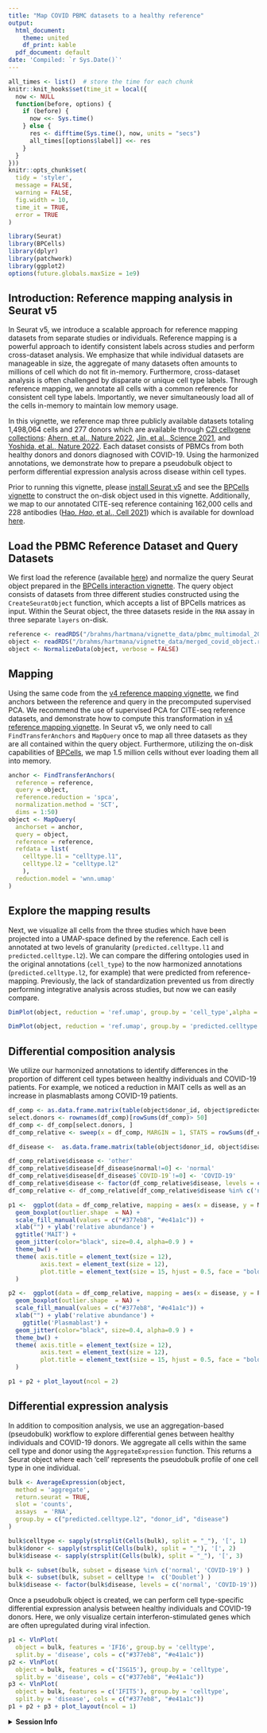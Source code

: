 ```yaml
---
title: "Map COVID PBMC datasets to a healthy reference"
output:
  html_document:
    theme: united
    df_print: kable
  pdf_document: default
date: 'Compiled: `r Sys.Date()`'
---
```



```r
all_times <- list()  # store the time for each chunk
knitr::knit_hooks$set(time_it = local({
  now <- NULL
  function(before, options) {
    if (before) {
      now <<- Sys.time()
    } else {
      res <- difftime(Sys.time(), now, units = "secs")
      all_times[[options$label]] <<- res
    }
  }
}))
knitr::opts_chunk$set(
  tidy = 'styler',
  message = FALSE,
  warning = FALSE,
  fig.width = 10,
  time_it = TRUE,
  error = TRUE
)
```

```r
library(Seurat)
library(BPCells)
library(dplyr)
library(patchwork)
library(ggplot2)
options(future.globals.maxSize = 1e9)
```


## Introduction: Reference mapping analysis in Seurat v5

In Seurat v5, we introduce a scalable approach for reference mapping datasets from separate studies or individuals. Reference mapping is a powerful approach to identify consistent labels across studies and perform cross-dataset analysis. We emphasize that while individual datasets are manageable in size, the aggregate of many datasets often amounts to millions of cell which do not fit in-memory. Furthermore, cross-dataset analysis is often challenged by disparate or unique cell type labels. Through reference mapping, we annotate all cells with a common reference for consistent cell type labels. Importantly, we never simultaneously load all of the cells in-memory to maintain low memory usage.
 
In this vignette, we reference map three publicly available datasets totaling 1,498,064 cells and 277 donors which are available through [CZI cellxgene collections](https://cellxgene.cziscience.com/collections): [Ahern, et al., Nature 2022](https://cellxgene.cziscience.com/collections/8f126edf-5405-4731-8374-b5ce11f53e82), [Jin, et al., Science 2021](https://cellxgene.cziscience.com/collections/b9fc3d70-5a72-4479-a046-c2cc1ab19efc), and [Yoshida, et al., Nature 2022](https://cellxgene.cziscience.com/collections/03f821b4-87be-4ff4-b65a-b5fc00061da7). Each dataset consists of PBMCs from both healthy donors and donors diagnosed with COVID-19. Using the harmonized annotations, we demonstrate how to prepare a pseudobulk object to perform differential expression analysis across disease within cell types.

Prior to running this vignette, please [install Seurat v5](install.html) and see the [BPCells vignette](seurat5_bpcells_interaction_vignette.html) to construct the on-disk object used in this vignette. Additionally, we map to our annotated CITE-seq reference containing 162,000 cells and 228 antibodies ([Hao*, Hao*, et al., Cell 2021](https://doi.org/10.1016/j.cell.2021.04.048)) which is available for download [here](https://zenodo.org/record/7779017#.ZCMojezMJqs).

## Load the PBMC Reference Dataset and Query Datasets
We first load the reference (available [here](https://zenodo.org/record/7779017#.ZCMojezMJqs)) and normalize the query Seurat object prepared in the [BPCells interaction vignette](seurat5_bpcells_interaction_vignette.html). The query object consists of datasets from three different studies constructed using the `CreateSeuratObject` function, which accepts a list of BPCells matrices as input. Within the Seurat object, the three datasets reside in the `RNA` assay in three separate `layers` on-disk.


```r
reference <- readRDS("/brahms/hartmana/vignette_data/pbmc_multimodal_2023.rds")
object <- readRDS("/brahms/hartmana/vignette_data/merged_covid_object.rds")
object <- NormalizeData(object, verbose = FALSE)
```

## Mapping
Using the same code from the [v4 reference mapping vignette](articles/multimodal_reference_mapping.html), we find anchors between the reference and query in the precomputed supervised PCA. We recommend the use of supervised PCA for CITE-seq reference datasets, and demonstrate how to compute this transformation in [v4 reference mapping vignette](articles/multimodal_reference_mapping.html). In Seurat v5, we only need to call `FindTransferAnchors` and `MapQuery` once to map all three datasets as they are all contained within the query object. Furthermore, utilizing the on-disk capabilities of [BPCells](https://github.com/bnprks/BPCells), we map 1.5 million cells without ever loading them all into memory.  

```r
anchor <- FindTransferAnchors(
  reference = reference,
  query = object,
  reference.reduction = 'spca',
  normalization.method = 'SCT',
  dims = 1:50)
object <- MapQuery(
  anchorset = anchor,
  query = object,
  reference = reference,
  refdata = list(
    celltype.l1 = "celltype.l1",
    celltype.l2 = "celltype.l2"
    ),
  reduction.model = 'wnn.umap'
)
```

## Explore the mapping results
Next, we visualize all cells from the three studies which have been projected into a UMAP-space defined by the reference. Each cell is annotated at two levels of granularity (`predicted.celltype.l1` and `predicted.celltype.l2`). We can compare the differing ontologies used in the original annotations (`cell_type`) to the now harmonized annotations (`predicted.celltype.l2`, for example) that were predicted from reference-mapping. Previously, the lack of standardization prevented us from directly performing integrative analysis across studies, but now we can easily compare.

```r
DimPlot(object, reduction = 'ref.umap', group.by = 'cell_type',alpha = 0.1, label = TRUE, split.by = 'publication', ncol = 3,  label.size = 3) + NoLegend()
```
```r
DimPlot(object, reduction = 'ref.umap', group.by = 'predicted.celltype.l2',alpha = 0.1, label = TRUE, split.by = 'publication', ncol = 3,  label.size = 3) + NoLegend()
```

## Differential composition analysis
We utilize our harmonized annotations to identify differences in the proportion of different cell types between healthy individuals and COVID-19 patients. For example, we noticed a reduction in MAIT cells as well as an increase in plasmablasts among COVID-19 patients.

```r
df_comp <- as.data.frame.matrix(table(object$donor_id, object$predicted.celltype.l2))
select.donors <- rownames(df_comp)[rowSums(df_comp)> 50]
df_comp <- df_comp[select.donors, ]
df_comp_relative <- sweep(x = df_comp, MARGIN = 1, STATS = rowSums(df_comp), FUN = '/')

df_disease <-  as.data.frame.matrix(table(object$donor_id, object$disease))[select.donors, ]

df_comp_relative$disease <- 'other'
df_comp_relative$disease[df_disease$normal!=0] <- 'normal'
df_comp_relative$disease[df_disease$`COVID-19`!=0] <- 'COVID-19'
df_comp_relative$disease <- factor(df_comp_relative$disease, levels = c('normal','COVID-19','other'))
df_comp_relative <- df_comp_relative[df_comp_relative$disease %in% c('normal','COVID-19'),]
```

```r
p1 <-  ggplot(data = df_comp_relative, mapping = aes(x = disease, y = MAIT, fill = disease)) +  
  geom_boxplot(outlier.shape  = NA) +
  scale_fill_manual(values = c("#377eb8", "#e41a1c")) +
  xlab("") + ylab('relative abundance') +
  ggtitle('MAIT') +
  geom_jitter(color="black", size=0.4, alpha=0.9 ) +
  theme_bw() +
  theme( axis.title = element_text(size = 12),
         axis.text = element_text(size = 12),
         plot.title = element_text(size = 15, hjust = 0.5, face = "bold")
  )

p2 <-  ggplot(data = df_comp_relative, mapping = aes(x = disease, y = Plasmablast, fill = disease)) +  
  geom_boxplot(outlier.shape  = NA) +
  scale_fill_manual(values = c("#377eb8", "#e41a1c")) +
  xlab("") + ylab('relative abundance') +
    ggtitle('Plasmablast') +
  geom_jitter(color="black", size=0.4, alpha=0.9 ) +
  theme_bw() +
  theme( axis.title = element_text(size = 12),
         axis.text = element_text(size = 12),
         plot.title = element_text(size = 15, hjust = 0.5, face = "bold")
  )

p1 + p2 + plot_layout(ncol = 2)
```

## Differential expression analysis
In addition to composition analysis, we use an aggregation-based (pseudobulk) workflow to explore differential genes between healthy individuals and COVID-19 donors. We aggregate all cells within the same cell type and donor using the `AggregateExpression` function. This returns a Seurat object where each ‘cell’ represents the pseudobulk profile of one cell type in one individual.

```r
bulk <- AverageExpression(object,
  method = 'aggregate',
  return.seurat = TRUE,
  slot = 'counts',
  assays  = 'RNA',
  group.by = c("predicted.celltype.l2", "donor_id", "disease")
)

bulk$celltype <- sapply(strsplit(Cells(bulk), split = "_"), '[', 1)
bulk$donor <- sapply(strsplit(Cells(bulk), split = "_"), '[', 2)
bulk$disease <- sapply(strsplit(Cells(bulk), split = "_"), '[', 3)
```

```r
bulk <- subset(bulk, subset = disease %in% c('normal', 'COVID-19') )
bulk <- subset(bulk, subset = celltype !=  c('Doublet') )
bulk$disease <- factor(bulk$disease, levels = c('normal', 'COVID-19'))
```

Once a pseudobulk object is created, we can perform cell type-specific differential expression analysis between healthy individuals and COVID-19 donors. Here, we only visualize certain interferon-stimulated genes which are often upregulated during viral infection.

```r
p1 <- VlnPlot(
  object = bulk, features = 'IFI6', group.by = 'celltype',
  split.by = 'disease', cols = c("#377eb8", "#e41a1c"))
p2 <- VlnPlot(
  object = bulk, features = c('ISG15'), group.by = 'celltype',
  split.by = 'disease', cols = c("#377eb8", "#e41a1c"))
p3 <- VlnPlot(
  object = bulk, features = c('IFIT5'), group.by = 'celltype',
  split.by = 'disease', cols = c("#377eb8", "#e41a1c"))
p1 + p2 + p3 + plot_layout(ncol = 1)
```

<details>
  <summary>**Session Info**</summary>
```r
sessionInfo()
```
</details>

